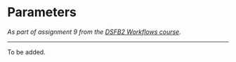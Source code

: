 # Parameters

_As part of assignment 9 from the [DSFB2 Workflows course](https://lesmaterialen.rstudio.hu.nl/workflows-reader/#course-introduction)._

----

To be added.